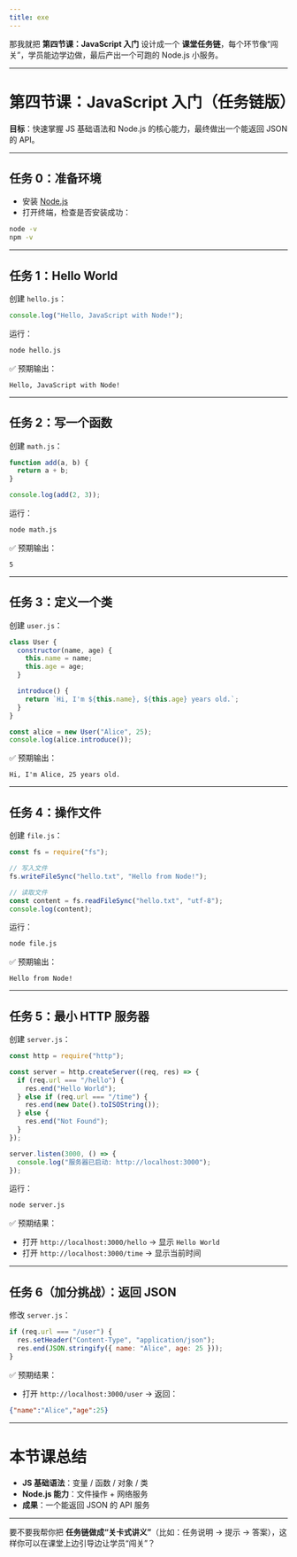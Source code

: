 ```yaml
---
title: exe
---
```


 那我就把 **第四节课：JavaScript 入门** 设计成一个 **课堂任务链**，每个环节像“闯关”，学员能边学边做，最后产出一个可跑的 Node.js 小服务。

------

# 第四节课：JavaScript 入门（任务链版）

**目标**：快速掌握 JS 基础语法和 Node.js 的核心能力，最终做出一个能返回 JSON 的 API。

------

## 任务 0：准备环境

- 安装 [Node.js](https://nodejs.org/)
- 打开终端，检查是否安装成功：

```bash
node -v
npm -v
```

------

## 任务 1：Hello World

创建 `hello.js`：

```js
console.log("Hello, JavaScript with Node!");
```

运行：

```bash
node hello.js
```

✅ 预期输出：

```
Hello, JavaScript with Node!
```

------

## 任务 2：写一个函数

创建 `math.js`：

```js
function add(a, b) {
  return a + b;
}

console.log(add(2, 3));
```

运行：

```bash
node math.js
```

✅ 预期输出：

```
5
```

------

## 任务 3：定义一个类

创建 `user.js`：

```js
class User {
  constructor(name, age) {
    this.name = name;
    this.age = age;
  }

  introduce() {
    return `Hi, I'm ${this.name}, ${this.age} years old.`;
  }
}

const alice = new User("Alice", 25);
console.log(alice.introduce());
```

✅ 预期输出：

```
Hi, I'm Alice, 25 years old.
```

------

## 任务 4：操作文件

创建 `file.js`：

```js
const fs = require("fs");

// 写入文件
fs.writeFileSync("hello.txt", "Hello from Node!");

// 读取文件
const content = fs.readFileSync("hello.txt", "utf-8");
console.log(content);
```

运行：

```bash
node file.js
```

✅ 预期输出：

```
Hello from Node!
```

------

## 任务 5：最小 HTTP 服务器

创建 `server.js`：

```js
const http = require("http");

const server = http.createServer((req, res) => {
  if (req.url === "/hello") {
    res.end("Hello World");
  } else if (req.url === "/time") {
    res.end(new Date().toISOString());
  } else {
    res.end("Not Found");
  }
});

server.listen(3000, () => {
  console.log("服务器已启动: http://localhost:3000");
});
```

运行：

```bash
node server.js
```

✅ 预期结果：

- 打开 `http://localhost:3000/hello` → 显示 `Hello World`
- 打开 `http://localhost:3000/time` → 显示当前时间

------

## 任务 6（加分挑战）：返回 JSON

修改 `server.js`：

```js
if (req.url === "/user") {
  res.setHeader("Content-Type", "application/json");
  res.end(JSON.stringify({ name: "Alice", age: 25 }));
}
```

✅ 预期结果：

- 打开 `http://localhost:3000/user` → 返回：

```json
{"name":"Alice","age":25}
```

------

# 本节课总结

- **JS 基础语法**：变量 / 函数 / 对象 / 类
- **Node.js 能力**：文件操作 + 网络服务
- **成果**：一个能返回 JSON 的 API 服务

------

要不要我帮你把 **任务链做成“关卡式讲义”**（比如：任务说明 → 提示 → 答案），这样你可以在课堂上边引导边让学员“闯关”？